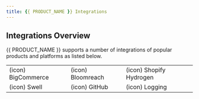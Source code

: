 ```yaml
---
title: {{ PRODUCT_NAME }} Integrations
---
```


## Integrations Overview

{{ PRODUCT_NAME }} supports a number of integrations of popular products and platforms as listed below.

|                    |                   |                         |
| ------------------ | ----------------- | ----------------------- |
| (icon) BigCommerce | (icon) Bloomreach | (icon) Shopify Hydrogen |
| (icon) Swell       | (icon) GitHub     | (icon) Logging          |
